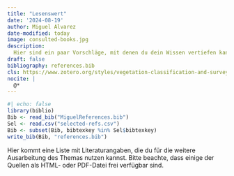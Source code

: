```yaml
---
title: "Lesenswert"
date: '2024-08-19'
author: Miguel Alvarez
date-modified: today
image: consulted-books.jpg
description:
  Hier sind ein paar Vorschläge, mit denen du dein Wissen vertiefen kannst.
draft: false
bibliography: references.bib
cls: https://www.zotero.org/styles/vegetation-classification-and-survey.cls
nocite: |
  @*
---
```


```r
#| echo: false
library(biblio)
Bib <- read_bib("MiguelReferences.bib")
Sel <- read.csv("selected-refs.csv")
Bib <- subset(Bib, bibtexkey %in% Sel$bibtexkey)
write_bib(Bib, "references.bib")
```

Hier kommt eine Liste mit Literaturangaben, die du für die weitere Ausarbeitung des Themas nutzen kannst.
Bitte beachte, dass einige der Quellen als HTML- oder PDF-Datei frei verfügbar sind.
